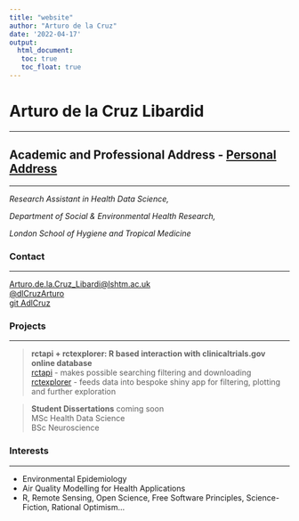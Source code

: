 ```yaml
---
title: "website"
author: "Arturo de la Cruz"
date: '2022-04-17'
output: 
  html_document:
   toc: true
   toc_float: true
---
```


# Arturo de la Cruz Libardid

------------------------------------------------------------------------

## Academic and Professional Address - [Personal Address](https://ihavetodothisifnot.wordpress.com/) {.tabset .tabset-pills}

------------------------------------------------------------------------

*Research Assistant in Health Data Science,*\

*Department of Social & Environmental Health Research,*\

*London School of Hygiene and Tropical Medicine*\

### Contact

------------------------------------------------------------------------

[Arturo.de.la.Cruz_Libardi\@lshtm.ac.uk](mailto:Arturo.de.la.Cruz_Libardi@lshtm.ac.uk){.email}\
[\@dlCruzArturo](https://twitter.com/dlCruzArturo)\
[git AdlCruz](https://github.com/AdlCruz)

### Projects

------------------------------------------------------------------------

> **rctapi + rctexplorer: R based interaction with clinicaltrials.gov online database**\
> [rctapi](https://github.com/AdlCruz/rctapi) - makes possible searching filtering and downloading\
> [rctexplorer](https://github.com/AdlCruz/rctexplorer) - feeds data into bespoke shiny app for filtering, plotting and further exploration

> **Student Dissertations** coming soon\
> MSc Health Data Science\
> BSc Neuroscience\

### Interests

------------------------------------------------------------------------

-   Environmental Epidemiology
-   Air Quality Modelling for Health Applications
-   R, Remote Sensing, Open Science, Free Software Principles, Science-Fiction, Rational Optimism...

##  {.unnumbered}

